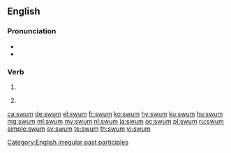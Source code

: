 ==English==

===Pronunciation===
* {{IPA|/swʌm/|lang=en}}
* {{rhymes|ʌm|lang=en}}

===Verb===
{{head|en|past participle}}

# {{past participle of|swim|lang=en}}
# {{context|archaic|lang=en}} {{en-simple past of|swim}}

[[Category:English irregular past participles]]

[[ca:swum]]
[[de:swum]]
[[el:swum]]
[[fr:swum]]
[[ko:swum]]
[[hy:swum]]
[[ku:swum]]
[[hu:swum]]
[[mg:swum]]
[[ml:swum]]
[[my:swum]]
[[nl:swum]]
[[ja:swum]]
[[oc:swum]]
[[pl:swum]]
[[ru:swum]]
[[simple:swum]]
[[sv:swum]]
[[te:swum]]
[[th:swum]]
[[vi:swum]]